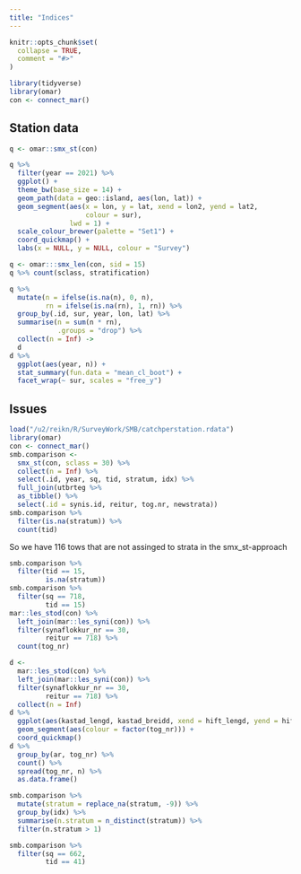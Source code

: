 ```yaml
---
title: "Indices"
---
```


```r
knitr::opts_chunk$set(
  collapse = TRUE,
  comment = "#>"
)
```

```r
library(tidyverse)
library(omar)
con <- connect_mar()
```

## Station data

```r
q <- omar::smx_st(con)
```

```r
q %>% 
  filter(year == 2021) %>% 
  ggplot() +
  theme_bw(base_size = 14) +
  geom_path(data = geo::island, aes(lon, lat)) +
  geom_segment(aes(x = lon, y = lat, xend = lon2, yend = lat2,
                   colour = sur),
               lwd = 1) +
  scale_colour_brewer(palette = "Set1") +
  coord_quickmap() +
  labs(x = NULL, y = NULL, colour = "Survey")
```

```r
q <- omar:::smx_len(con, sid = 15)
q %>% count(sclass, stratification)
```

```r
q %>% 
  mutate(n = ifelse(is.na(n), 0, n),
         rn = ifelse(is.na(rn), 1, rn)) %>% 
  group_by(.id, sur, year, lon, lat) %>% 
  summarise(n = sum(n * rn),
            .groups = "drop") %>% 
  collect(n = Inf) ->
  d
d %>% 
  ggplot(aes(year, n)) +
  stat_summary(fun.data = "mean_cl_boot") +
  facet_wrap(~ sur, scales = "free_y")
```

## Issues

```r
load("/u2/reikn/R/SurveyWork/SMB/catchperstation.rdata")
library(omar)
con <- connect_mar()
smb.comparison <- 
  smx_st(con, sclass = 30) %>% 
  collect(n = Inf) %>% 
  select(.id, year, sq, tid, stratum, idx) %>% 
  full_join(utbrteg %>% 
  as_tibble() %>% 
  select(.id = synis.id, reitur, tog.nr, newstrata))
smb.comparison %>% 
  filter(is.na(stratum)) %>% 
  count(tid)
```

So we have 116 tows that are not assinged to strata in the smx_st-approach

```r
smb.comparison %>% 
  filter(tid == 15,
         is.na(stratum))
smb.comparison %>% 
  filter(sq == 718,
         tid == 15)
mar::les_stod(con) %>% 
  left_join(mar::les_syni(con)) %>%
  filter(synaflokkur_nr == 30,
         reitur == 718) %>% 
  count(tog_nr)

d <- 
  mar::les_stod(con) %>% 
  left_join(mar::les_syni(con)) %>%
  filter(synaflokkur_nr == 30,
         reitur == 718) %>% 
  collect(n = Inf)
d %>% 
  ggplot(aes(kastad_lengd, kastad_breidd, xend = hift_lengd, yend = hift_breidd)) +
  geom_segment(aes(colour = factor(tog_nr))) +
  coord_quickmap()
d %>% 
  group_by(ar, tog_nr) %>% 
  count() %>% 
  spread(tog_nr, n) %>% 
  as.data.frame()
```




```r
smb.comparison %>% 
  mutate(stratum = replace_na(stratum, -9)) %>% 
  group_by(idx) %>% 
  summarise(n.stratum = n_distinct(stratum)) %>% 
  filter(n.stratum > 1)
```

```r
smb.comparison %>% 
  filter(sq == 662,
         tid == 41)
```

